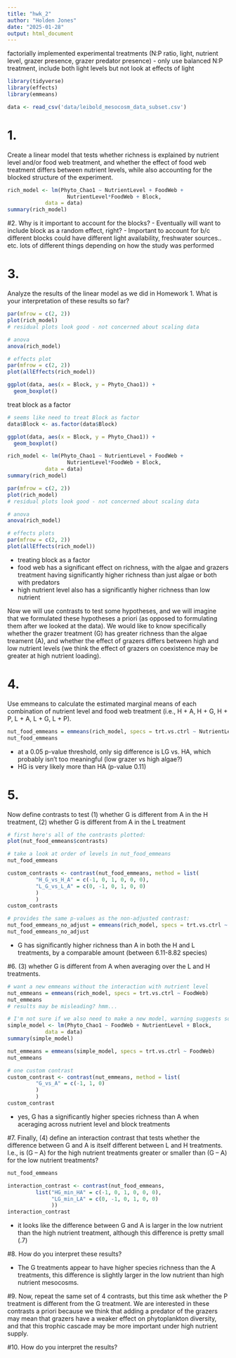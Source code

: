 ```yaml
---
title: "hwk_2"
author: "Holden Jones"
date: "2025-01-28"
output: html_document
---
```


factorially implemented experimental treatments (N:P ratio, light, nutrient level,
grazer presence, grazer predator presence)
- only use balanced N:P treatment, include both light levels but not look at effects
  of light
```r
library(tidyverse)
library(effects)
library(emmeans)

data <- read_csv('data/leibold_mesocosm_data_subset.csv')
```

# 1. 
Create a linear model that tests whether richness is explained by nutrient level 
and/or food web treatment, and whether the effect of food web treatment differs 
between nutrient levels, while also accounting for the blocked structure of the 
experiment. 
```r
rich_model <- lm(Phyto_Chao1 ~ NutrientLevel + FoodWeb + 
                   NutrientLevel*FoodWeb + Block, 
            data = data)
summary(rich_model)
```

#2. 
Why is it important to account for the blocks? 
- Eventually will want to include block as a random effect, right?
- Important to account for b/c different blocks could have different light
  availability, freshwater sources.. etc. lots of different things depending on
  how the study was performed

# 3.
Analyze the results of the linear model as we did in Homework 1. What is your 
interpretation of these results so far?
```r
par(mfrow = c(2, 2))
plot(rich_model)
# residual plots look good - not concerned about scaling data

# anova
anova(rich_model)

# effects plot
par(mfrow = c(2, 2))
plot(allEffects(rich_model))

ggplot(data, aes(x = Block, y = Phyto_Chao1)) +
  geom_boxplot()
```

treat block as a factor
```r
# seems like need to treat Block as factor
data$Block <- as.factor(data$Block)

ggplot(data, aes(x = Block, y = Phyto_Chao1)) +
  geom_boxplot()

rich_model <- lm(Phyto_Chao1 ~ NutrientLevel + FoodWeb + 
                   NutrientLevel*FoodWeb + Block, 
            data = data)
summary(rich_model)

par(mfrow = c(2, 2))
plot(rich_model)
# residual plots look good - not concerned about scaling data

# anova
anova(rich_model)

# effects plots
par(mfrow = c(2, 2))
plot(allEffects(rich_model))
```

- treating block as a factor
- food web has a significant effect on richness, with the algae and grazers treatment
  having significantly higher richness than just algae or both with predators
- high nutrient level also has a significantly higher richness than low nutrient

Now we will use contrasts to test some hypotheses, and we will imagine that we 
formulated these hypotheses a priori (as opposed to formulating them after we 
looked at the data). We would like to know specifically whether the grazer 
treatment (G) has greater richness than the algae treament (A), and whether the 
effect of grazers differs between high and low nutrient levels (we think the 
effect of grazers on coexistence may be greater at high nutrient loading).

# 4.
Use emmeans to calculate the estimated marginal means of each combination of 
nutrient level and food web treatment (i.e., H + A, H + G, H + P, L + A, L + G,
L + P). 
```r
nut_food_emmeans = emmeans(rich_model, specs = trt.vs.ctrl ~ NutrientLevel*FoodWeb)
nut_food_emmeans
```

- at a 0.05 p-value threshold, only sig difference is LG vs. HA, which probably
  isn't too meaningful (low grazer vs high algae?)
- HG is very likely more than HA (p-value 0.11)

# 5.
Now define contrasts to test (1) whether G is different from A in the H 
treatment, (2) whether G is different from A in the L treatment
```r
# first here's all of the contrasts plotted:
plot(nut_food_emmeans$contrasts)

# take a look at order of levels in nut_food_emmeans 
nut_food_emmeans

custom_contrasts <- contrast(nut_food_emmeans, method = list(
         "H_G_vs_H_A" = c(-1, 0, 1, 0, 0, 0),
         "L_G_vs_L_A" = c(0, -1, 0, 1, 0, 0)
         )
         )  
custom_contrasts

# provides the same p-values as the non-adjusted contrast:
nut_food_emmeans_no_adjust = emmeans(rich_model, specs = trt.vs.ctrl ~ NutrientLevel*FoodWeb, adjust = "none")
nut_food_emmeans_no_adjust
```

- G has significantly higher richness than A in both the H and L treatments, by a comparable 
  amount (between 6.11-8.82 species)

#6.
(3) whether G is different from A when averaging over the L and H treatments.
```r
# want a new emmeans without the interaction with nutrient level
nut_emmeans = emmeans(rich_model, specs = trt.vs.ctrl ~ FoodWeb)
nut_emmeans
# results may be misleading? hmm...

# I'm not sure if we also need to make a new model, warning suggests so...
simple_model <- lm(Phyto_Chao1 ~ FoodWeb + NutrientLevel + Block, 
            data = data)
summary(simple_model)

nut_emmeans = emmeans(simple_model, specs = trt.vs.ctrl ~ FoodWeb)
nut_emmeans

# one custom contrast
custom_contrast <- contrast(nut_emmeans, method = list(
         "G_vs_A" = c(-1, 1, 0)
         )
         )  
custom_contrast
```

- yes, G has a significantly higher species richness than A when aceraging
  across nutrient level and block treatments

#7.
Finally, (4) define an interaction contrast that tests whether the difference 
between G and A is itself different between L and H treatments. I.e., is (G – A) 
for the high nutrient treatments greater or smaller than (G – A) for the 
low nutrient treatments?
```r
nut_food_emmeans

interaction_contrast <- contrast(nut_food_emmeans, 
         list("HG_min_HA" = c(-1, 0, 1, 0, 0, 0),
              "LG_min_LA" = c(0, -1, 0, 1, 0, 0)
              ))
interaction_contrast
```

- it looks like the difference between G and A is larger in the low nutrient
  than the high nutrient treatment, although this difference is pretty small (.7)

#8.
How do you interpret these results?

- The G treatments appear to have higher species richness than the A treatments,
  this difference is slightly larger in the low nutrient than high nutrient 
  mesocosms.

#9.
Now, repeat the same set of 4 contrasts, but this time ask whether the P treatment 
is different from the G treatment. We are interested in these contrasts a priori 
because we think that adding a predator of the grazers may mean that grazers have 
a weaker effect on phytoplankton diversity, and that this trophic cascade may be 
more important under high nutrient supply. 

#10.
How do you interpret the results?






